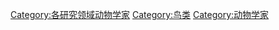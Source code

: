 {{Catnav|頁面分類|人类社会|人物|各職業人物|动物学家}}
{{Catnav|頁面分類|人物|各職業人物|动物学家}}
{{Commonscat|Ornithologists}}

[[Category:各研究领域动物学家|Category:各研究领域动物学家]]
[[Category:鸟类|Category:鸟类]]
[[Category:动物学家|Category:动物学家]]